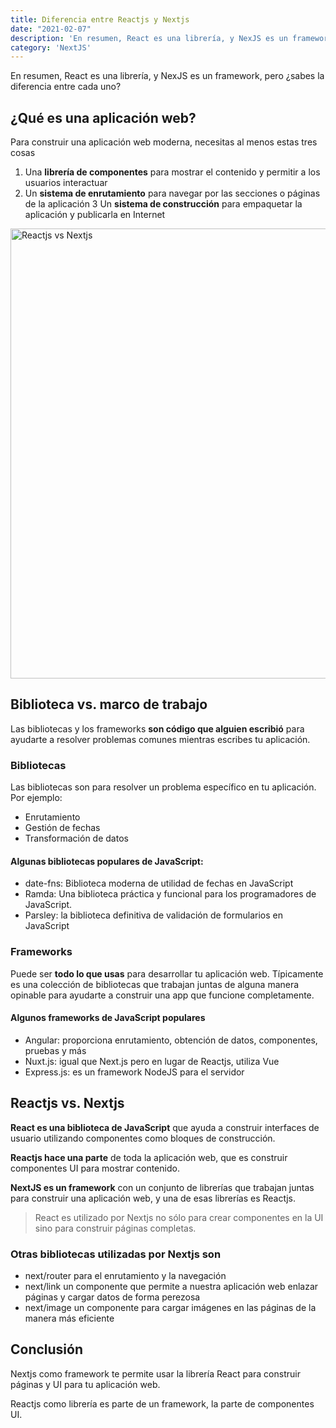 ```yaml
---
title: Diferencia entre Reactjs y Nextjs
date: "2021-02-07"
description: 'En resumen, React es una librería, y NexJS es un framework, pero ¿sabes la diferencia entre cada uno?'
category: 'NextJS'
---
```


En resumen, React es una librería, y NexJS es un framework, pero ¿sabes la diferencia entre cada uno?


## ¿Qué es una aplicación web?

Para construir una aplicación web moderna, necesitas al menos estas tres cosas
1. Una **librería de componentes** para mostrar el contenido y permitir a los usuarios interactuar
2. Un **sistema de enrutamiento** para navegar por las secciones o páginas de la aplicación
3 Un **sistema de construcción** para empaquetar la aplicación y publicarla en Internet

<Image src="/static/images/blog/difference-between-reactjs-and-nextjs/react-vs-next.jpg" alt="Reactjs vs Nextjs" width="1100" height="720" />

## Biblioteca vs. marco de trabajo

Las bibliotecas y los frameworks **son código que alguien escribió** para ayudarte a resolver problemas comunes mientras escribes tu aplicación.

### Bibliotecas

Las bibliotecas son para resolver un problema específico en tu aplicación. Por ejemplo:
- Enrutamiento
- Gestión de fechas
- Transformación de datos

#### Algunas bibliotecas populares de JavaScript:
- date-fns: Biblioteca moderna de utilidad de fechas en JavaScript
- Ramda: Una biblioteca práctica y funcional para los programadores de JavaScript.
- Parsley: la biblioteca definitiva de validación de formularios en JavaScript

### Frameworks
Puede ser **todo lo que usas** para desarrollar tu aplicación web. Típicamente es una colección de bibliotecas que trabajan juntas de alguna manera opinable para ayudarte a construir una app que funcione completamente.

#### Algunos frameworks de JavaScript populares
- Angular: proporciona enrutamiento, obtención de datos, componentes, pruebas y más
- Nuxt.js: igual que Next.js pero en lugar de Reactjs, utiliza Vue
- Express.js: es un framework NodeJS para el servidor

## Reactjs vs. Nextjs
**React es una biblioteca de JavaScript** que ayuda a construir interfaces de usuario utilizando componentes como bloques de construcción.

**Reactjs hace una parte** de toda la aplicación web, que es construir componentes UI para mostrar contenido.

**NextJS es un framework** con un conjunto de librerías que trabajan juntas para construir una aplicación web, y una de esas librerías es Reactjs.

> React es utilizado por Nextjs no sólo para crear componentes en la UI sino para construir páginas completas.

### Otras bibliotecas utilizadas por Nextjs son
- next/router para el enrutamiento y la navegación
- next/link un componente que permite a nuestra aplicación web enlazar páginas y cargar datos de forma perezosa
- next/image un componente para cargar imágenes en las páginas de la manera más eficiente

## Conclusión
Nextjs como framework te permite usar la librería React para construir páginas y UI para tu aplicación web.

Reactjs como librería es parte de un framework, la parte de componentes UI.